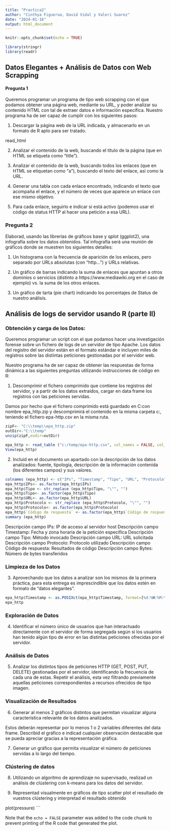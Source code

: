 ```yaml
---
title: "Practica2"
author: "Cinthya Figueroa, David Vidal y Valeri Suarez"
date: "2024-01-16"
output: html_document
---
```


```r
knitr::opts_chunk$set(echo = TRUE)
```
```r
library(stringr)
library(readr)
```

## Datos Elegantes + Análisis de Datos con Web Scrapping

#### Pregunta 1


Queremos programar un programa de tipo web scrapping con el que podamos obtener una página web, mediante su URL, y poder analizar su contenido HTML con tal de extraer datos e información específica.
Nuestro programa ha de ser capaz de cumplir con los siguientes pasos:

1. Descargar la página web de la URL indicada, y almacenarlo en un formato de R apto para ser tratado.

read_html
 
2. Analizar el contenido de la web, buscando el título de la página (que en HTML se etiqueta como “title”).


 
3. Analizar el contenido de la web, buscando todos los enlaces (que en HTML se etiquetan como “a”), buscando el texto del enlace, así como la URL.


 
4. Generar una tabla con cada enlace encontrado, indicando el texto que acompaña el enlace, y el número de veces que aparece un enlace con ese mismo objetivo.
 

  
5. Para cada enlace, seguirlo e indicar si está activo (podemos usar el código de status HTTP al hacer una petición a esa URL).


 
### Pregunta 2

Elaborad, usando las librerías de gráficos base y qplot (ggplot2), una infografía sobre los datos obtenidos. Tal infografía será una reunión de gráficos donde se muestren los siguientes detalles:

1. Un histograma con la frecuencia de aparición de los enlaces, pero separado por URLs absolutas (con “http…”) y URLs relativas.


 
2. Un gráfico de barras indicando la suma de enlaces que apuntan a otros dominios o servicios (distinto a https://www.mediawiki.org en el caso de ejemplo) vs. la suma de los otros enlaces.


 
3. Un gráfico de tarta (pie chart) indicando los porcentajes de Status de nuestro análisis.


 
## Análisis de logs de servidor usando R (parte II)

### Obtención y carga de los Datos:

Queremos programar un script con el que podamos hacer una investigación forense sobre un fichero de logs de un servidor de tipo Apache. Los datos del registro del servidor están en el formato estándar e incluyen miles de registros sobre las distintas peticiones gestionadas por el servidor web.

Nuestro programa ha de ser capaz de obtener las respuestas de forma dinámica a las siguientes preguntas utilizando instrucciones de código en R:

1. Descomprimir el fichero comprimido que contiene los registros del servidor, y a partir de los datos extraídos, cargar en data frame los registros con las peticiones servidas.

Damos por hecho que el fichero comprimido está guardado en C:\temp con nombre epa_http.zip y descomprimirá el contenido en la misma carpeta c:\temp, teniendo el fichero epa-http.csv en la misma ruta.

```r

zipF<- "C:\\temp\\epa_http.zip"
outDir<-"C:\\temp"
unzip(zipF,exdir=outDir)

epa_http <- read_table ("c:/temp/epa-http.csv", col_names = FALSE, col_types = cols(X7 = col_number()))
View(epa_http)
```
2. Incluid en el documento un apartado con la descripción de los datos analizados: fuente, tipología, descripción de la información contenida (los diferentes campos) y sus valores.

```r
colnames (epa_http) <- c("IPs", "Timestamp", "Tipo", "URL", "Protocolo", "Código de respuesta", "Bytes")
epa_http$IPs<- as.factor(epa_http$IPs)
epa_http$Tipo <- str_replace (epa_http$Tipo, "\"", "")
epa_http$Tipo<- as.factor(epa_http$Tipo)
epa_http$URL<- as.factor(epa_http$URL)
epa_http$Protocolo <- str_replace (epa_http$Protocolo, "\"", "")
epa_http$Protocolo<- as.factor(epa_http$Protocolo)
epa_http$`Código de respuesta` <- as.factor(epa_http$`Código de respuesta`)
summary (epa_http)
```
 
Descripción campo IPs: IP de acceso al servidor host
Descripción campo Timestamp: Fecha y zona horaria de la petición específica
Descripción campo Tipo: Método invocado
Descripción campo URL: URL solicitada
Descripción campo Protocolo: Protocolo utilizado
Descripción campo Código de respuesta: Resultados de código
Descripción campo Bytes: Número de bytes transferidos
 
### Limpieza de los Datos

3. Aprovechando que los datos a analizar son los mismos de la primera práctica, para esta entrega es imprescindible que los datos estén en formato de “datos elegantes”.

```r
epa_http$Timestamp <- as.POSIXct(epa_http$Timestamp, format=[%d:%H:%M:%S], tz="UTC")
epa_http
```

### Exploración de Datos

4. Identificar el número único de usuarios que han interactuado directamente con el servidor de forma segregada según si los usuarios han tenido algún tipo de error en las distintas peticiones ofrecidas por el servidor.


 
### Análisis de Datos

5. Analizar los distintos tipos de peticiones HTTP (GET, POST, PUT, DELETE) gestionadas por el servidor, identificando la frecuencia de cada una de estas. Repetir el análisis, esta vez filtrando previamente aquellas peticiones correspondientes a recursos ofrecidos de tipo imagen.


 
### Visualización de Resultados

6. Generar al menos 2 gráficos distintos que permitan visualizar alguna característica relevante de los datos analizados.

Estos deberán representar por lo menos 1 o 2 variables diferentes del data frame. Describid el gráfico e indicad cualquier observación destacable que se pueda apreciar gracias a la representación gráfica.


 
7. Generar un gráfico que permita visualizar el número de peticiones servidas a lo largo del tiempo.


 
### Clústering de datos

8. Utilizando un algoritmo de aprendizaje no supervisado, realizad un análisis de clústering con k-means para los datos del servidor.


 
9. Representad visualmente en gráficos de tipo scatter plot el resultado de vuestros clústering y interpretad el resultado obtenido


 
plot(pressure)
```

Note that the `echo = FALSE` parameter was added to the code chunk to prevent printing of the R code that generated the plot.
